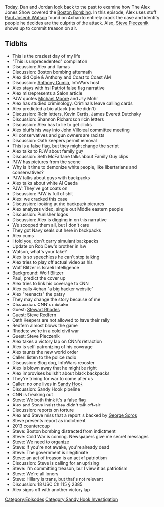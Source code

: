 {{DEFAULTSORT:
    #_EPISODE_0352:April 17, 2013
}}{{Episode
    | title           = April 17, 2013
    | caption         = Listen to this episode on [https://knowledgefight.libsyn.com/knowledge-fight-april-17-2013 Libsyn] [https://open.spotify.com/episode/032jvPlNAkEErdRdXSYKAs Spotify], Read the [[Transcript/352: April 17, 2013|Unofficial Transcript]]
    | episodeNumber   = 352
    | length          = 03:49:29
    | airDate         = October 7, 2019
    | coverageDate    = April 17, 2013
    | episodeType     = [[:Category:Sandy Hook Investigation|Sandy Hook Investigation]]
    | appearance      = [[Paul Joseph Watson]], [[Anthony Cumia]], [[Michael Moore]], [[Jay Mohr]], [[Kevin Curtis]], [[James Everett Dutchsky]], [[Shannon Richardson]], [[John Villoreal]], [[Seth McFarlane]], [[Wolf Blitzer]], [[Stewart Rhodes]], [[Steve Redfern]], [[Steve Pieczenik]]
    | previousEpisode = [[351: Jordan Takes The Wheel 2]]
    | nextEpisode     = [[353: Mark Richards Pt. 11]]
}}

{{Stub}}

Today, Dan and Jordan look back to the past to examine how The Alex Jones Show covered the [[Boston Marathon Bombing|Boston Bombing]]. In this episode, Alex uses stuff [[Paul Joseph Watson]] found on 4chan to entirely crack the case and identify people he decides are the culprits of the attack. Also, [[Steve Pieczenik]] shows up to commit treason on air.

==Tidbits==

*This is the craziest day of my life
*"This is unprecedented" compilation
*Discussion: Alex and llamas
*Discussion: Boston bombing aftermath
*Alex did Opie & Anthony and Coast to Coast AM
*Discussion: [[Anthony Cumia]], InfoWars host
*Alex stays with hsi Patriot false flag narrative
*Alex misrepresents a Salon article
*PJW quotes [[Michael Moore]] and Jay Mohr
*Alex has studied criminology. Criminals leave calling cards
*Alex predicted a bio attack (no he didn't)
*Discussion: Ricin letters, Kevin Curtis, James Everett Dutchsky
*Discussion: Shannon Richardson ricin letters
*Discussion: Alex has to lie to get clicks
*Alex bluffs his way into John Villoreal committee meeting
*All conservatives and gun owners are racists
*Discussion: Oath keepers permit removal
*This is a false flag, but they might change the script
*Alex talks to PJW about family guy
*Discussion: Seth McFarlane talks about Family Guy clips
*PJW has pictures from the scene
*Why is it time to demonize white people, like libertarians and conservatives?
*PJW talks about guys with backpacks
*Alex talks about white Al Qaeda
*PJW: They've got coats on
*Discussion: PJW is full of shit
*Alex: we cracked this case
*Discussion: looking at the backpack pictures
*Alex analyzes video, single out Middle eastern people
*Discussion: Punisher logos
*Discussion: Alex is digging in on this narrative
*We scooped them all, but I don't care
*They got Navy seals out here in backpacks
*Alex cums
*I told you, don't carry simulant backpacks
*Update on Rob Dew's brother in law
*Watson, what's your take?
*Alex is so speechless he can't stop talking
*Alex tries to play off actual video as his
*Wolf Blitzer is Israeli Intelligence
*Background: Wolf Blitzer
*Paul, predict the cover up
*Alex tries to link his coverage to CNN
*Alex calls 4chan "a big hacker website"
*Alex "reenacts" the patsy
*They may change the story because of me
*Discussion: CNN's mistake
*Guest: [[Stewart Rhodes]]
*Guest: Steve Redfern
*Oath Keepers are not allowed to have their rally
*Redfern almost blows the game
*Rhodes: we're in a cold civil war
*Guest: Steve Pieczenik
*Alex takes a victory lap on CNN's retraction
*Alex is self-patronizing of his coverage
*Alex taunts the new world order
*Caller: listen to the police radio
*Discussion: Blog dog, InfoWars reposter
*Alex is blown away that he might be right
*Alex improvises bullshit about black backpacks
*They're trining for war to come after us
*Caller: no one lives in [[The Sandy Hook Elementary Massacre|Sandy Hook]]
*Discussion: Sandy Hook pipeline
*CNN is freaking out
*Steve: We both think it's a false flag
*Alex and Steve insist they didn't talk off-air
*Discussion: reports on torture
*Alex and Steve miss that a report is backed by [[George Soros]]
*Steve presents report as indictment
*2013 countercoup
*Steve: Boston bombing distracted from indictment
*Steve: Cold War is coming. Newspapers give me secret messages
*Steve: We need to organize
*Steve: If you're not awake, you're already dead
*Steve: The government is illegitimate
*Steve: an act of treason is an act of patriotism
*Discussion: Steve is calling for an uprising
*Steve: I'm committing treason, but I view it as patriotism
*Steve: We're all loners
*Steve: Hillary is trans, but that's not relevant
*Discussion: 18 USC Ch 115 § 2385
*Alex signs off with another victory lap

[[Category:Episodes]]
[[Category:Sandy Hook Investigation]]
